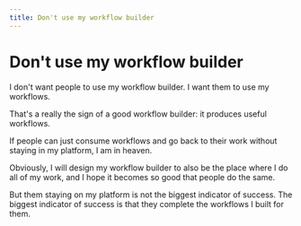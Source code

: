 ```yaml
---
title: Don't use my workflow builder
---
```


# Don't use my workflow builder

I don't want people to use my workflow builder. I want them to use my workflows.

That's a really the sign of a good workflow builder: it produces useful workflows.

If people can just consume workflows and go back to their work without staying in my platform, I am in heaven.

Obviously, I will design my workflow builder to also be the place where I do all of my work, and I hope it becomes so good that people do the same.

But them staying on my platform is not the biggest indicator of success. The biggest indicator of success is that they complete the workflows I built for them.
